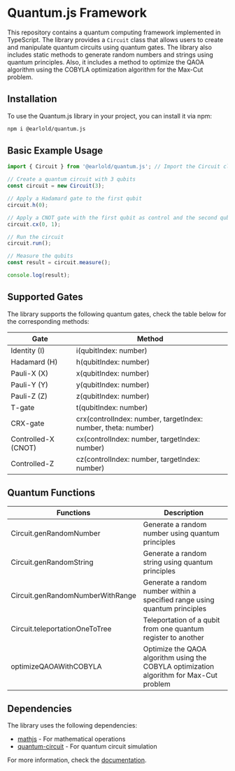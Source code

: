 # Quantum.js Framework

This repository contains a quantum computing framework implemented in TypeScript. The library provides a `Circuit` class that allows users to create and manipulate quantum circuits using quantum gates. The library also includes static methods to generate random numbers and strings using quantum principles. Also, it includes a method to optimize the QAOA algorithm using the COBYLA optimization algorithm for the Max-Cut problem.

## Installation

To use the Quantum.js library in your project, you can install it via npm:

```bash
npm i @earlold/quantum.js
```

## Basic Example Usage

```typescript
import { Circuit } from '@earlold/quantum.js'; // Import the Circuit class from the library

// Create a quantum circuit with 3 qubits
const circuit = new Circuit(3);

// Apply a Hadamard gate to the first qubit
circuit.h(0);

// Apply a CNOT gate with the first qubit as control and the second qubit as target
circuit.cx(0, 1);

// Run the circuit
circuit.run();

// Measure the qubits
const result = circuit.measure();

console.log(result);
```

## Supported Gates

The library supports the following quantum gates, check the table below for the corresponding methods:

| Gate                | Method                                        |
| ------------------- | --------------------------------------------- |
| Identity (I)        | i(qubitIndex: number)                         |
| Hadamard (H)        | h(qubitIndex: number)                         |
| Pauli-X (X)         | x(qubitIndex: number)                         |
| Pauli-Y (Y)         | y(qubitIndex: number)                         |
| Pauli-Z (Z)         | z(qubitIndex: number)                         |
| T-gate              | t(qubitIndex: number)                         |
| CRX-gate            | crx(controlIndex: number, targetIndex: number, theta: number) |
| Controlled-X (CNOT) | cx(controlIndex: number, targetIndex: number) |
| Controlled-Z        | cz(controlIndex: number, targetIndex: number) |

## Quantum Functions

| Functions                        | Description                                                                             |
| -------------------------------- | --------------------------------------------------------------------------------------- |
| Circuit.genRandomNumber          | Generate a random number using quantum principles                                       |
| Circuit.genRandomString          | Generate a random string using quantum principles                                       |
| Circuit.genRandomNumberWithRange | Generate a random number within a specified range using quantum principles              |
| Circuit.teleportationOneToTree   | Teleportation of a qubit from one quantum register to another                           |
| optimizeQAOAWithCOBYLA           | Optimize the QAOA algorithm using the COBYLA optimization algorithm for Max-Cut problem |

## Dependencies

The library uses the following dependencies:

- [mathjs](https://www.npmjs.com/package/mathjs) - For mathematical operations
- [quantum-circuit](https://www.npmjs.com/package/quantum-circuit) - For quantum circuit simulation

For more information, check the [documentation](https://docs-quantum-js.iot-sdn.space/).
